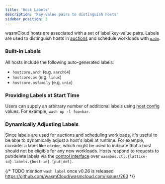 ```yaml
---
title: 'Host Labels'
description: 'Key-value pairs to distinguish hosts'
sidebar_position: 3
---
```


<head>
  <meta name="robots" content="noindex">
</head>

wasmCloud hosts are associated with a set of label key-value pairs. Labels are used to distinguish hosts in [auctions](/docs/0.82/deployment/hosts/auctions) and schedule workloads with [`wadm`](/docs/0.82/category/declarative-application-deployment-wadm).

### Built-in Labels

All hosts include the following auto-generated labels:

- `hostcore.arch` (e.g. `aarch64`)
- `hostcore.os` (e.g. `linux`)
- `hostcore.osfamily` (e.g. `unix`)

### Providing Labels at Start Time

Users can supply an arbitrary number of additional labels using [host config](/docs/0.82/reference/host-config) values. For example, `wash up -l foo=bar`.

### Dynamically Adjusting Labels

Since labels are used for auctions and scheduling workloads, it's useful to be able to dynamically adjust a host's label at runtime. For example, consider a label like `cordon`, which might be used to indicate that a host should not be eligible for any new workloads. Hosts respond to requests to put/delete labels via the [control interface](/docs/0.82/hosts/lattice-protocols/control-interface) over `wasmbus.ctl.{lattice-id}.labels.{host-id}.[put|del]`.

{/* TODO mention `wash label` once v0.26 is released https://github.com/wasmCloud/wasmcloud.com/issues/263 */}
